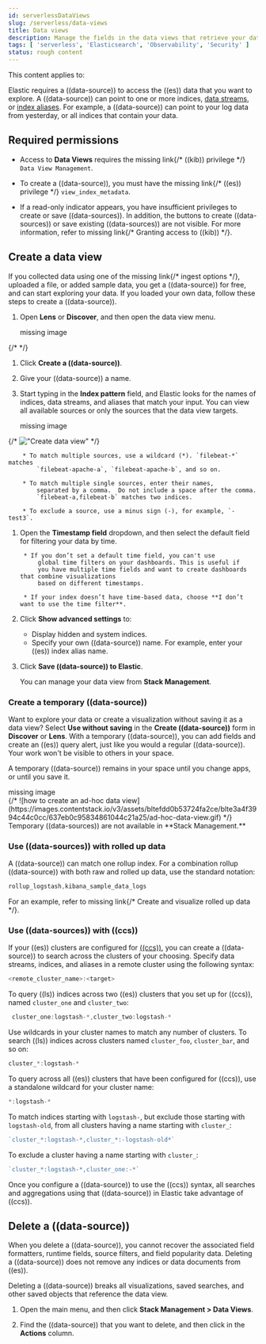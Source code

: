 ```yaml
---
id: serverlessDataViews
slug: /serverless/data-views
title: Data views
description: Manage the fields in the data views that retrieve your data.
tags: [ 'serverless', 'Elasticsearch', 'Observability', 'Security' ]
status: rough content
---
```



<RoughContent />

This content applies to: <DocBadge template="elasticsearch" /> <DocBadge template="observability" /> <DocBadge template="security" /> 

<div id="data-views"></div>

Elastic requires a ((data-source)) to access the ((es)) data that you want to explore.
A ((data-source)) can point to one or more indices, [data streams](((ref))/data-streams.html), or [index aliases](((ref))/alias.html).
For example, a ((data-source)) can point to your log data from yesterday,
or all indices that contain your data.

<div id="data-views-read-only-access"></div>

## Required permissions

* Access to **Data Views** requires the <DocBadge><DocIcon size="s" type="unlink" title="missing link"/> missing link</DocBadge>{/*  <DocLink id="enKibanaKibanaRoleManagement">((kib)) privilege</DocLink> */}
    `Data View Management`.

* To create a ((data-source)), you must have the <DocBadge><DocIcon size="s" type="unlink" title="missing link"/> missing link</DocBadge>{/*  <DocLink id="enKibanaKibanaRoleManagement">((es)) privilege</DocLink> */}
    `view_index_metadata`.

* If a read-only indicator appears, you have insufficient privileges
    to create or save ((data-sources)). In addition, the buttons to create ((data-sources)) or
    save existing ((data-sources)) are not visible. For more information,
    refer to <DocBadge><DocIcon size="s" type="unlink" title="missing link"/> missing link</DocBadge>{/*  <DocLink id="enKibanaXpackSecurityAuthorization">Granting access to ((kib))</DocLink> */}.

<div id="settings-create-pattern"></div>

## Create a data view

If you collected data using one of the <DocBadge><DocIcon size="s" type="unlink" title="missing link"/> missing link</DocBadge>{/*  <DocLink id="enKibanaConnectToElasticsearch">ingest options</DocLink> */},
uploaded a file, or added sample data,
you get a ((data-source)) for free, and can start exploring your data.
If you loaded your own data, follow these steps to create a ((data-source)).

1. Open **Lens** or **Discover**, and then open the data view menu.

    <div style={{ backgroundColor: "#F1F4FA", width: "100%", height: "250px", textAlign: "center", paddingTop: "110px", marginBottom: "20px" }}><DocIcon type="image" title="missing image"/> missing image</div>
{/* <DocImage size="m" url="images/data-views/discover-discover-data-view.png" alt="How to set the ((data-source)) in Discover" /> */}

1. Click **Create a ((data-source))**.

1. Give your ((data-source)) a name.

1. Start typing in the **Index pattern** field, and Elastic looks for the names of
    indices, data streams, and aliases that match your input. You can
    view all available sources or only the sources that the data view targets.

    <div style={{ backgroundColor: "#F1F4FA", width: "100%", height: "250px", textAlign: "center", paddingTop: "110px", marginBottom: "20px" }}><DocIcon type="image" title="missing image"/> missing image</div>
{/* !["Create data view"](images/data-views/management-index-patterns-create-data-view.png) */}

        * To match multiple sources, use a wildcard (*). `filebeat-*` matches
            `filebeat-apache-a`, `filebeat-apache-b`, and so on.

        * To match multiple single sources, enter their names,
            separated by a comma.  Do not include a space after the comma.
            `filebeat-a,filebeat-b` matches two indices.

        * To exclude a source, use a minus sign (-), for example, `-test3`.

1. Open the **Timestamp field** dropdown,
    and then select the default field for filtering your data by time.

        * If you don’t set a default time field, you can't use
            global time filters on your dashboards. This is useful if
            you have multiple time fields and want to create dashboards that combine visualizations
            based on different timestamps.

        * If your index doesn’t have time-based data, choose **I don’t want to use the time filter**.

1. Click **Show advanced settings** to:
    * Display hidden and system indices.
    * Specify your own ((data-source)) name. For example, enter your ((es)) index alias name.

1.  <span id="reload-fields"></span>  Click **Save ((data-source)) to Elastic**.

    You can manage your data view from **Stack Management**.

### Create a temporary ((data-source))

Want to explore your data or create a visualization without saving it as a data view?
Select **Use without saving** in the **Create ((data-source))** form in **Discover**
or **Lens**. With a temporary ((data-source)), you can add fields and create an ((es))
query alert, just like you would a regular ((data-source)).  Your work won't be visible to others in your space.

A temporary ((data-source)) remains in your space until you change apps, or until you save it.

<div style={{ backgroundColor: "#F1F4FA", width: "100%", height: "250px", textAlign: "center", paddingTop: "110px", marginBottom: "20px" }}><DocIcon type="image" title="missing image"/> missing image</div>
{/* ![how to create an ad-hoc data view](https://images.contentstack.io/v3/assets/bltefdd0b53724fa2ce/blte3a4f3994c44c0cc/637eb0c95834861044c21a25/ad-hoc-data-view.gif) */}

<DocCallOut title="Note">
Temporary ((data-sources)) are not available in **Stack Management.**
</DocCallOut>

<div id="rollup-data-view"></div>

### Use ((data-sources)) with rolled up data

A ((data-source)) can match one rollup index.  For a combination rollup
((data-source)) with both raw and rolled up data, use the standard notation:

```ts
rollup_logstash,kibana_sample_data_logs
```
For an example, refer to <DocBadge><DocIcon size="s" type="unlink" title="missing link"/> missing link</DocBadge>{/*  <DocLink id="enKibanaDataRollups" section="try-it-create-and-visualize-rolled-up-data">Create and visualize rolled up data</DocLink> */}.

<div id="management-cross-cluster-search"></div>

### Use ((data-sources)) with ((ccs))

If your ((es)) clusters are configured for [((ccs))](((ref))/modules-cross-cluster-search.html),
you can create a ((data-source)) to search across the clusters of your choosing.
Specify data streams, indices, and aliases in a remote cluster using the
following syntax:

```ts
<remote_cluster_name>:<target>
```

To query ((ls)) indices across two ((es)) clusters
that you set up for ((ccs)), named `cluster_one` and `cluster_two`:

```ts
 cluster_one:logstash-*,cluster_two:logstash-*
```

Use wildcards in your cluster names
to match any number of clusters. To search ((ls)) indices across
clusters named `cluster_foo`, `cluster_bar`, and so on:

```ts
cluster_*:logstash-*
```

To query across all ((es)) clusters that have been configured for ((ccs)),
use a standalone wildcard for your cluster name:

```ts
*:logstash-*
```

To match indices starting with `logstash-`, but exclude those starting with `logstash-old`, from
all clusters having a name starting with `cluster_`:

```ts
`cluster_*:logstash-*,cluster_*:-logstash-old*`
```

To exclude a cluster having a name starting with `cluster_`:

```ts
`cluster_*:logstash-*,cluster_one:-*`
```

Once you configure a ((data-source)) to use the ((ccs)) syntax, all searches and
aggregations using that ((data-source)) in Elastic take advantage of ((ccs)).

<div id="delete-data-view"></div>

## Delete a ((data-source))

When you delete a ((data-source)), you cannot recover the associated field formatters, runtime fields, source filters,
and field popularity data. Deleting a ((data-source)) does not remove any indices or data documents from ((es)).

<DocCallOut title="Warning" color="warning">
Deleting a ((data-source)) breaks all visualizations, saved searches, and other saved objects that reference the data view.
</DocCallOut>

1. Open the main menu, and then click **Stack Management > Data Views**.

1. Find the ((data-source)) that you want to delete, and then
    click <DocIcon type="trash" title="Delete" /> in the **Actions** column.

